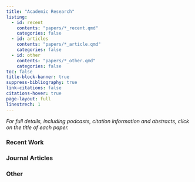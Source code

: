 ```yaml
---
title: "Academic Research"
listing:
  - id: recent
    contents: "papers/*_recent.qmd"
    categories: false
  - id: articles
    contents: "papers/*_article.qmd"
    categories: false
  - id: other
    contents: "papers/*_other.qmd"
    categories: false
toc: false
title-block-banner: true
suppress-bibliography: true
link-citations: false
citations-hover: true
page-layout: full
linestrech: 1
---
```


_For full details, including podcasts, citation information and abstracts, click on the title of each paper._

### Recent Work
::: {#recent}
:::
### Journal Articles
::: {#articles}
:::
### Other
::: {#other}
:::
